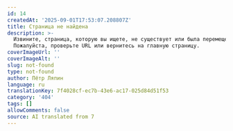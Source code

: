 ```yaml
---
id: 14
createdAt: '2025-09-01T17:53:07.208807Z'
title: Страница не найдена
description: >-
  Извините, страница, которую вы ищете, не существует или была перемещена.
  Пожалуйста, проверьте URL или вернитесь на главную страницу.
coverImageUrl: ''
coverImageAlt: ''
slug: not-found
type: not-found
author: Пётр Ляпин
language: ru
translationKey: 7f4028cf-ec7b-43e6-ac17-025d84d51f53
category: '404'
tags: []
allowComments: false
source: AI translated from 7
---
```


<NotFoundSection 
  badge="Ошибка 404"
  title="Страница не найдена"
  description="К сожалению, запрашиваемая страница не существует или была перемещена. Проверьте URL или вернитесь на главную страницу."
  buttonText="На главную"
  buttonLink="/"
/>
